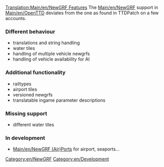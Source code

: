 {{en/Delete|Article obsolete, development is not tracked in the wiki, this is article is both inaccurate and misleading about how development is managed.|[[Archive/en/andythenorth|andythenorth]] ([[Archive/en/andythenorth|talk]]) 16:45, 3 September 2017 (UTC)}}

[[Translation:Main/en/NewGRF Features]]
The [[Main/en/NewGRF]] support in [[Main/en/OpenTTD]] deviates from the one as found in TTDPatch on a few accounts.

=== Different behaviour ===

* translations and string handling
* water tiles
* handling of multiple vehicle newgrfs
* handling of vehicle availability for AI

=== Additional functionality ===

* railtypes
* airport tiles
* versioned newgrfs
* translatable ingame parameter descriptions

=== Missing support ===

* different water tiles

===In development===

*[[Main/en/NewGRF (Air)Ports]] for airport, seaports...

{{en/Navbox NewGRF}}


[[Category:en/NewGRF]]
[[Category:en/Development]]